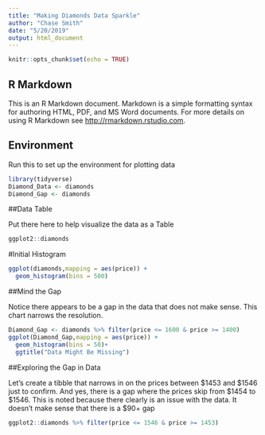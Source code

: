 ```yaml
---
title: "Making Diamonds Data Sparkle"
author: "Chase Smith"
date: "5/20/2019"
output: html_document
---
```


```r
knitr::opts_chunk$set(echo = TRUE)
```

## R Markdown

This is an R Markdown document. Markdown is a simple formatting syntax for authoring HTML, PDF, and MS Word documents. For more details on using R Markdown see <http://rmarkdown.rstudio.com>.

## Environment

Run this to set up the environment for plotting data

```r
library(tidyverse)
Diamond_Data <- diamonds
Diamond_Gap <- diamonds
```

##Data Table

Put there here to help visualize the data as a Table

```r
ggplot2::diamonds
```
>



#Initial Histogram

```r
ggplot(diamonds,mapping = aes(price)) +
  geom_histogram(bins = 500)
```

##Mind the Gap

Notice there appears to be a gap in the data that does not make sense.  This chart narrows the resolution.

```r

Diamond_Gap <- diamonds %>% filter(price <= 1600 & price >= 1400)
ggplot(Diamond_Gap,mapping = aes(price)) +
  geom_histogram(bins = 50)+
  ggtitle("Data Might Be Missing")

```


##Exploring the Gap in Data

Let's create a tibble that narrows in on the prices between $1453 and $1546 just to confirm.  And yes, there is a gap where the prices skip from $1454 to $1546.  This is noted because there clearly is an issue with the data.  It doesn't make sense that there is a $90+ gap

```r

ggplot2::diamonds %>% filter(price <= 1546 & price >= 1453)
```

